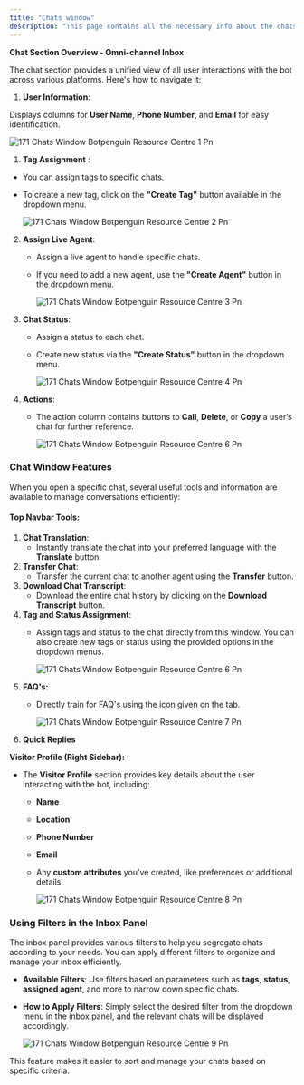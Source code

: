 ```yaml
---
title: "Chats window"
description: "This page contains all the necessary info about the chats section in Inbox panel."
---
```


**Chat Section Overview - Omni-channel Inbox**

The chat section provides a unified view of all user interactions with the bot across various platforms. Here's how to navigate it:

1. **User Information**:

Displays columns for **User Name**, **Phone Number**, and **Email** for easy identification.

![171 Chats Window Botpenguin Resource Centre 1 Pn](/images/how-botpenguin-works/chat-window/171.chats_window__botpenguin_resource_centre-1.png)

1. **Tag Assignment** :

- You can assign tags to specific chats.
- To create a new tag, click on the **"Create Tag"** button available in the dropdown menu.

  ![171 Chats Window Botpenguin Resource Centre 2 Pn](/images/how-botpenguin-works/chat-window/171.chats_window__botpenguin_resource_centre-2.png)

2. **Assign Live Agent**:
   - Assign a live agent to handle specific chats.
   - If you need to add a new agent, use the **"Create Agent"** button in the dropdown menu.

     ![171 Chats Window Botpenguin Resource Centre 3 Pn](/images/how-botpenguin-works/chat-window/171.chats_window__botpenguin_resource_centre-3.png)
3. **Chat Status**:
   - Assign a status to each chat.
   - Create new status via the **"Create Status"** button in the dropdown menu.

     ![171 Chats Window Botpenguin Resource Centre 4 Pn](/images/how-botpenguin-works/chat-window/171.chats_window__botpenguin_resource_centre-4.png)
4. **Actions**:
   - The action column contains buttons to **Call**, **Delete**, or **Copy** a user’s chat for further reference.

     ![171 Chats Window Botpenguin Resource Centre 6 Pn](/images/how-botpenguin-works/chat-window/171.chats_window__botpenguin_resource_centre-5.png)

### **Chat Window Features**

When you open a specific chat, several useful tools and information are available to manage conversations efficiently:

#### **Top Navbar Tools:**

1. **Chat Translation**:
   - Instantly translate the chat into your preferred language with the **Translate** button.
2. **Transfer Chat**:
   - Transfer the current chat to another agent using the **Transfer** button.
3. **Download Chat Transcript**:
   - Download the entire chat history by clicking on the **Download Transcript** button.
4. **Tag and Status Assignment**:
   - Assign tags and status to the chat directly from this window. You can also create new tags or status using the provided options in the dropdown menus.

     ![171 Chats Window Botpenguin Resource Centre 6 Pn](/images/how-botpenguin-works/chat-window/171.chats_window__botpenguin_resource_centre-6.png)
5. **FAQ's:**
   - Directly train for FAQ's using the icon given on the tab.

     ![171 Chats Window Botpenguin Resource Centre 7 Pn](/images/how-botpenguin-works/chat-window/171.chats_window__botpenguin_resource_centre-7.png)
6. **Quick Replies**

**Visitor Profile (Right Sidebar):**

- The **Visitor Profile** section provides key details about the user interacting with the bot, including:
  - **Name**
  - **Location**
  - **Phone Number**
  - **Email**
  - Any **custom attributes** you've created, like preferences or additional details.

    ![171 Chats Window Botpenguin Resource Centre 8 Pn](/images/how-botpenguin-works/chat-window/171.chats_window__botpenguin_resource_centre-8.png)

### **Using Filters in the Inbox Panel**

The inbox panel provides various filters to help you segregate chats according to your needs. You can apply different filters to organize and manage your inbox efficiently.

- **Available Filters**: Use filters based on parameters such as **tags**, **status**, **assigned agent**, and more to narrow down specific chats.
- **How to Apply Filters**: Simply select the desired filter from the dropdown menu in the inbox panel, and the relevant chats will be displayed accordingly.

  ![171 Chats Window Botpenguin Resource Centre 9 Pn](/images/how-botpenguin-works/chat-window/171.chats_window__botpenguin_resource_centre-9.png)

This feature makes it easier to sort and manage your chats based on specific criteria.